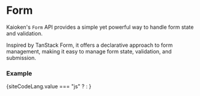

# Form

Kaioken's `Form` API provides a simple yet powerful way to handle form state and validation.

Inspired by <ExternalLink href="https://tanstack.com/form" >TanStack Form</ExternalLink>, it
offers a declarative approach to form management, making it easy to manage form state, 
validation, and submission.

### Example

<CopyInnerText>
{siteCodeLang.value === "js" ? <ExampleCode /> : <ExampleCodeTS />}
</CopyInnerText>
